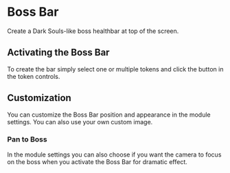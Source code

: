 
# Boss Bar

Create a Dark Souls-like boss healthbar at top of the screen. 

<ImageButBetter
  src='/public/images/Boss-Bar/Bossbarinterface.png'
  alt='Boss bar and button location'
  width={2000}
  height={2000}
  className={styles.wikiimagesmall}
/>

## Activating the Boss Bar

To create the bar simply select one or multiple tokens and click the
button in the token controls.

## Customization

You can customize the Boss Bar position and appearance in the module
settings. You can also use your own custom image.

### Pan to Boss

In the module settings you can also choose if you want the camera to
focus on the boss when you activate the Boss Bar for dramatic effect.
